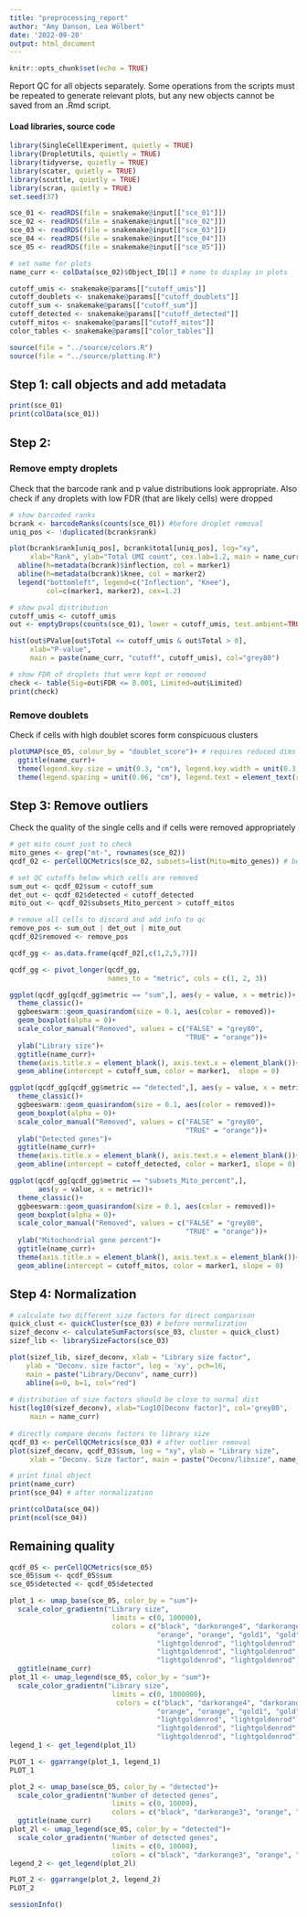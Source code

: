 ```yaml
---
title: "preprocessing_report"
author: "Amy Danson, Lea Wölbert"
date: '2022-09-20'
output: html_document
---
```


```r
knitr::opts_chunk$set(echo = TRUE)
```

Report QC for all objects separately.
Some operations from the scripts must be repeated to generate relevant plots,
but any new objects cannot be saved from an .Rmd script.

#### Load libraries, source code 

```r

library(SingleCellExperiment, quietly = TRUE) 
library(DropletUtils, quietly = TRUE) 
library(tidyverse, quietly = TRUE) 
library(scater, quietly = TRUE) 
library(scuttle, quietly = TRUE) 
library(scran, quietly = TRUE) 
set.seed(37)
```

```r

sce_01 <- readRDS(file = snakemake@input[["sce_01"]])
sce_02 <- readRDS(file = snakemake@input[["sce_02"]])
sce_03 <- readRDS(file = snakemake@input[["sce_03"]])
sce_04 <- readRDS(file = snakemake@input[["sce_04"]])
sce_05 <- readRDS(file = snakemake@input[["sce_05"]])

# set name for plots
name_curr <- colData(sce_02)$Object_ID[1] # name to display in plots

```


```r

cutoff_umis <- snakemake@params[["cutoff_umis"]]
cutoff_doublets <- snakemake@params[["cutoff_doublets"]] 
cutoff_sum <- snakemake@params[["cutoff_sum"]] 
cutoff_detected <- snakemake@params[["cutoff_detected"]]
cutoff_mitos <- snakemake@params[["cutoff_mitos"]]
color_tables <- snakemake@params[["color_tables"]]

```

```r
source(file = "../source/colors.R")
source(file = "../source/plotting.R")
```


## Step 1: call objects and add metadata

```r

print(sce_01)
print(colData(sce_01))

```

## Step 2: 

### Remove empty droplets

Check that the barcode rank and p value distributions look appropriate.
Also check if any droplets with low FDR (that are likely cells) were dropped

```r

# show barcoded ranks 
bcrank <- barcodeRanks(counts(sce_01)) #before droplet removal
uniq_pos <- !duplicated(bcrank$rank)

plot(bcrank$rank[uniq_pos], bcrank$total[uniq_pos], log="xy", 
     xlab="Rank", ylab="Total UMI count", cex.lab=1.2, main = name_curr)
  abline(h=metadata(bcrank)$inflection, col = marker1)
  abline(h=metadata(bcrank)$knee, col = marker2)
  legend("bottomleft", legend=c("Inflection", "Knee"), 
         col=c(marker1, marker2), cex=1.2)

# show pval distribution    
cutoff_umis <- cutoff_umis
out <- emptyDrops(counts(sce_01), lower = cutoff_umis, test.ambient=TRUE)  

hist(out$PValue[out$Total <= cutoff_umis & out$Total > 0],
     xlab="P-value",
     main = paste(name_curr, "cutoff", cutoff_umis), col="grey80")  

# show FDR of droplets that were kept or removed
check <- table(Sig=out$FDR <= 0.001, Limited=out$Limited)
print(check)

```

### Remove doublets

Check if cells with high doublet scores form conspicuous clusters

```r

plotUMAP(sce_05, colour_by = "doublet_score")+ # requires reduced dims
  ggtitle(name_curr)+
  theme(legend.key.size = unit(0.3, "cm"), legend.key.width = unit(0.3, "cm"))+
  theme(legend.spacing = unit(0.06, "cm"), legend.text = element_text(size = 7))

```

## Step 3: Remove outliers

Check the quality of the single cells and if cells were removed appropriately

```r

# get mito count just to check
mito_genes <- grep("mt-", rownames(sce_02))
qcdf_02 <- perCellQCMetrics(sce_02, subsets=list(Mito=mito_genes)) # before outlier removal

# set QC cutoffs below which cells are removed
sum_out <- qcdf_02$sum < cutoff_sum 
det_out <- qcdf_02$detected < cutoff_detected 
mito_out <- qcdf_02$subsets_Mito_percent > cutoff_mitos

# remove all cells to discard and add info to qc
remove_pos <- sum_out | det_out | mito_out
qcdf_02$removed <- remove_pos

qcdf_gg <- as.data.frame(qcdf_02[,c(1,2,5,7)])

qcdf_gg <- pivot_longer(qcdf_gg, 
                        names_to = "metric", cols = c(1, 2, 3))

ggplot(qcdf_gg[qcdf_gg$metric == "sum",], aes(y = value, x = metric))+
  theme_classic()+
  ggbeeswarm::geom_quasirandom(size = 0.1, aes(color = removed))+
  geom_boxplot(alpha = 0)+
  scale_color_manual("Removed", values = c("FALSE" = "grey80", 
                                           "TRUE" = "orange"))+
  ylab("Library size")+
  ggtitle(name_curr)+
  theme(axis.title.x = element_blank(), axis.text.x = element_blank())+
  geom_abline(intercept = cutoff_sum, color = marker1,  slope = 0) 

ggplot(qcdf_gg[qcdf_gg$metric == "detected",], aes(y = value, x = metric))+
  theme_classic()+
  ggbeeswarm::geom_quasirandom(size = 0.1, aes(color = removed))+
  geom_boxplot(alpha = 0)+
  scale_color_manual("Removed", values = c("FALSE" = "grey80", 
                                           "TRUE" = "orange"))+
  ylab("Detected genes")+
  ggtitle(name_curr)+
  theme(axis.title.x = element_blank(), axis.text.x = element_blank())+
  geom_abline(intercept = cutoff_detected, color = marker1, slope = 0) 

ggplot(qcdf_gg[qcdf_gg$metric == "subsets_Mito_percent",], 
       aes(y = value, x = metric))+
  theme_classic()+
  ggbeeswarm::geom_quasirandom(size = 0.1, aes(color = removed))+
  geom_boxplot(alpha = 0)+
  scale_color_manual("Removed", values = c("FALSE" = "grey80", 
                                           "TRUE" = "orange"))+
  ylab("Mitochondrial gene percent")+
  ggtitle(name_curr)+
  theme(axis.title.x = element_blank(), axis.text.x = element_blank())+
  geom_abline(intercept = cutoff_mitos, color = marker1, slope = 0) 

```

## Step 4: Normalization

```r
# calculate two different size factors for direct comparison
quick_clust <- quickCluster(sce_03) # before normalization
sizef_deconv <- calculateSumFactors(sce_03, cluster = quick_clust)
sizef_lib <- librarySizeFactors(sce_03)

plot(sizef_lib, sizef_deconv, xlab = "Library size factor",
    ylab = "Deconv. size factor", log = 'xy', pch=16, 
    main = paste("Library/Deconv", name_curr))
    abline(a=0, b=1, col="red")
    
# distribution of size factors should be close to normal dist
hist(log10(sizef_deconv), xlab="Log10[Deconv factor]", col='grey80', 
     main = name_curr)
    
# directly compare deconv factors to library size
qcdf_03 <- perCellQCMetrics(sce_03) # after outlier removal
plot(sizef_deconv, qcdf_03$sum, log = "xy", ylab = "Library size",
     xlab = "Deconv. Size factor", main = paste("Deconv/libsize", name_curr))
```

```r

# print final object
print(name_curr)
print(sce_04) # after normalization

print(colData(sce_04))
print(ncol(sce_04))

```

## Remaining quality

```r

qcdf_05 <- perCellQCMetrics(sce_05)
sce_05$sum <- qcdf_05$sum
sce_05$detected <- qcdf_05$detected

plot_1 <- umap_base(sce_05, color_by = "sum")+
  scale_color_gradientn("Library size", 
                         limits = c(0, 100000),
                         colors = c("black", "darkorange4", "darkorange3", "darkorange1",
                                    "orange", "orange", "gold1", "gold",
                                    "lightgoldenrod", "lightgoldenrod", 
                                    "lightgoldenrod", "lightgoldenrod", 
                                    "lightgoldenrod", "lightgoldenrod"))+
  ggtitle(name_curr)
plot_1l <- umap_legend(sce_05, color_by = "sum")+
  scale_color_gradientn("Library size", 
                         limits = c(0, 1000000),
                          colors = c("black", "darkorange4", "darkorange3", "darkorange1",
                                    "orange", "orange", "gold1", "gold",
                                    "lightgoldenrod", "lightgoldenrod", 
                                    "lightgoldenrod", "lightgoldenrod", 
                                    "lightgoldenrod", "lightgoldenrod"))
legend_1 <- get_legend(plot_1l)

PLOT_1 <- ggarrange(plot_1, legend_1)
PLOT_1

plot_2 <- umap_base(sce_05, color_by = "detected")+
  scale_color_gradientn("Number of detected genes", 
                         limits = c(0, 10000),
                         colors = c("black", "darkorange3", "orange", "lightgoldenrod"))+
  ggtitle(name_curr)
plot_2l <- umap_legend(sce_05, color_by = "detected")+
  scale_color_gradientn("Number of detected genes", 
                         limits = c(0, 10000),
                         colors = c("black", "darkorange3", "orange", "lightgoldenrod"))
legend_2 <- get_legend(plot_2l)

PLOT_2 <- ggarrange(plot_2, legend_2)
PLOT_2

```


```r
sessionInfo()
```
